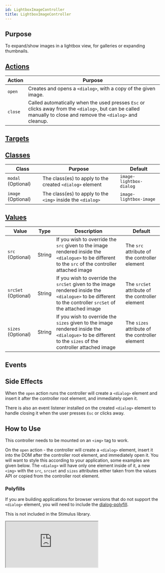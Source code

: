 ---
id: LightboxImageController
title: LightboxImageController
---



## Purpose

To expand/show images in a lightbox view, for galleries or expanding thumbnails.


## [Actions](https://stimulus.hotwire.dev/reference/actions)

| Action  | Purpose                                                                                                                                                         |
|---------|-----------------------------------------------------------------------------------------------------------------------------------------------------------------|
| `open`  | Creates and opens a `<dialog>`, with a copy of the given image.                                                                                                 |
| `close` | Called automatically when the used presses `Esc` or clicks away from the `<dialog>`, but can be called manually to close and remove the `<dialog>` and cleanup. |

## [Targets](https://stimulus.hotwire.dev/reference/targets)
<NoTargets/>

## [Classes](https://stimulus.hotwire.dev/reference/classes)

| Class              | Purpose                                                     | Default                 |
|--------------------|-------------------------------------------------------------|-------------------------|
| `modal` (Optional) | The class(es) to apply to the created `<dialog>` element    | `image-lightbox-dialog` |
| `image` (Optional) | The class(es) to apply to the `<img>` inside the `<dialog>` | `image-lightbox-image`  |

## [Values](https://stimulus.hotwire.dev/reference/values)

| Value               | Type   | Description                                                                                                                                                | Default                                          |
|---------------------|--------|------------------------------------------------------------------------------------------------------------------------------------------------------------|--------------------------------------------------|
| `src` (Optional)    | String | If you wish to override the `src` given to the image rendered inside the `<dialogue>`  to be different to the `src` of the controller attached image       | The `src` attribute of the controller element    |
| `srcSet` (Optional) | String | If you wish to override the `srcSet` given to the image rendered inside the `<dialogue>`  to be different to the controller `srcSet` of the attached image | The `srcSet` attribute of the controller element |
| `sizes` (Optional)  | String | If you wish to override the `sizes` given to the image rendered inside the `<dialogue>`  to be different to the `sizes` of the controller attached image   | The `sizes` attribute of the controller element  |

## Events
<NoEvents/>

## Side Effects

When the `open` action runs the controller will create a `<dialog>` element and insert it after the controller root element, and immediately open it.

There is also an event listener installed on the created `<dialog>` element to handle closing it when the user presses `Esc` or clicks away.



## How to Use

This controller needs to be mounted on an `<img>` tag to work.

On the `open` action - the controller will create a `<dialog>` element, insert it into the DOM after the controller root element, and immediately open it. You will want to style this according to your application, some examples are given below.
The `<dialog>` will have only one element inside of it, a new `<img>` with the `src`, `srcset` and `sizes` attributes either taken from the values API or copied from the controller root element.


### Polyfills

If you are building applications for browser versions that do not support the `<dialog>` element,
you will need to include the [dialog-polyfill](https://github.com/GoogleChrome/dialog-polyfill).

This is not included in the Stimulus library.


<iframe
  src="https:///stimulus-library.netlify.app/controllers/lightbox_image_controller.html"
  style={{width: "100%", height: "500px", border: "0", borderRadius: "4px", overflow: "hidden"}}
  sandbox="allow-forms allow-modals allow-popups allow-presentation allow-same-origin allow-scripts"
/>
